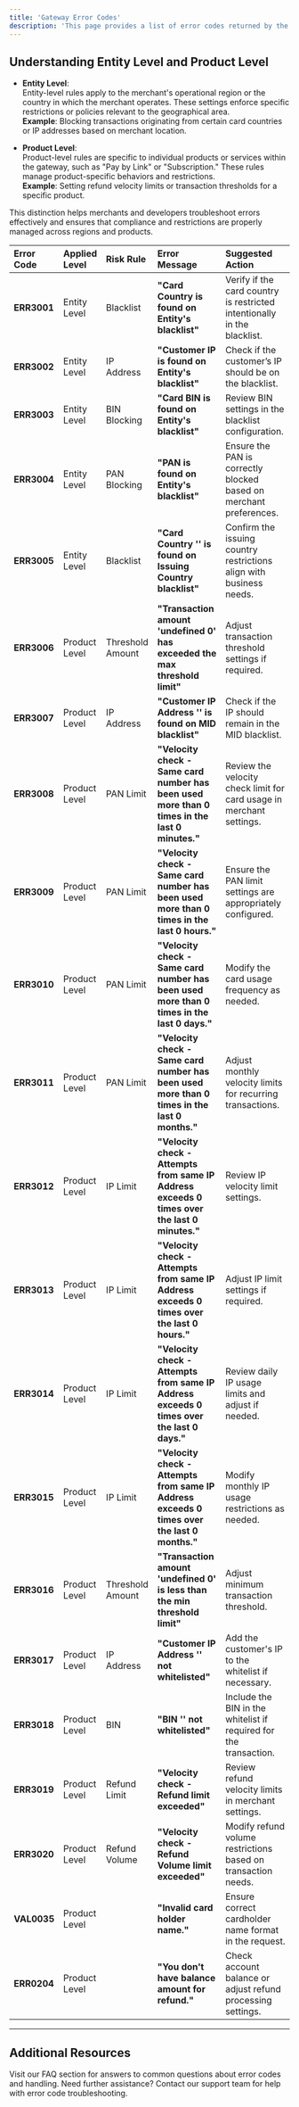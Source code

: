 ```yaml
---
title: 'Gateway Error Codes'
description: 'This page provides a list of error codes returned by the gateway, along with descriptions and suggested actions. Error codes are organized by Entity Level and Product Level to help identify where the error applies.'
---
```


## **Understanding Entity Level and Product Level**

- **Entity Level**:  
  Entity-level rules apply to the merchant's operational region or the country in which the merchant operates. These settings enforce specific restrictions or policies relevant to the geographical area.  
  **Example**: Blocking transactions originating from certain card countries or IP addresses based on merchant location.  

- **Product Level**:  
  Product-level rules are specific to individual products or services within the gateway, such as "Pay by Link" or "Subscription." These rules manage product-specific behaviors and restrictions.  
  **Example**: Setting refund velocity limits or transaction thresholds for a specific product.

This distinction helps merchants and developers troubleshoot errors effectively and ensures that compliance and restrictions are properly managed across regions and products.


| **Error Code** | **Applied Level** | **Risk Rule**    | **Error Message**                                                                              | **Suggested Action**                                                     |
| :------------- | :---------------- | :--------------- | :--------------------------------------------------------------------------------------------- | :----------------------------------------------------------------------- |
| **ERR3001**    | Entity Level      | Blacklist        | **"Card Country is found on Entity's blacklist"**                                              | Verify if the card country is restricted intentionally in the blacklist. |
| **ERR3002**    | Entity Level      | IP Address       | **"Customer IP is found on Entity's blacklist"**                                               | Check if the customer’s IP should be on the blacklist.                   |
| **ERR3003**    | Entity Level      | BIN Blocking     | **"Card BIN is found on Entity's blacklist"**                                                  | Review BIN settings in the blacklist configuration.                      |
| **ERR3004**    | Entity Level      | PAN Blocking     | **"PAN is found on Entity's blacklist"**                                                       | Ensure the PAN is correctly blocked based on merchant preferences.       |
| **ERR3005**    | Entity Level      | Blacklist        | **"Card Country '' is found on Issuing Country blacklist"**                                    | Confirm the issuing country restrictions align with business needs.      |
| **ERR3006**    | Product Level     | Threshold Amount | **"Transaction amount 'undefined 0' has exceeded the max threshold limit"**                    | Adjust transaction threshold settings if required.                       |
| **ERR3007**    | Product Level     | IP Address       | **"Customer IP Address '' is found on MID blacklist"**                                         | Check if the IP should remain in the MID blacklist.                      |
| **ERR3008**    | Product Level     | PAN Limit        | **"Velocity check - Same card number has been used more than 0 times in the last 0 minutes."** | Review the velocity check limit for card usage in merchant settings.     |
| **ERR3009**    | Product Level     | PAN Limit        | **"Velocity check - Same card number has been used more than 0 times in the last 0 hours."**   | Ensure the PAN limit settings are appropriately configured.              |
| **ERR3010**    | Product Level     | PAN Limit        | **"Velocity check - Same card number has been used more than 0 times in the last 0 days."**    | Modify the card usage frequency as needed.                               |
| **ERR3011**    | Product Level     | PAN Limit        | **"Velocity check - Same card number has been used more than 0 times in the last 0 months."**  | Adjust monthly velocity limits for recurring transactions.               |
| **ERR3012**    | Product Level     | IP Limit         | **"Velocity check - Attempts from same IP Address exceeds 0 times over the last 0 minutes."**  | Review IP velocity limit settings.                                       |
| **ERR3013**    | Product Level     | IP Limit         | **"Velocity check - Attempts from same IP Address exceeds 0 times over the last 0 hours."**    | Adjust IP limit settings if required.                                    |
| **ERR3014**    | Product Level     | IP Limit         | **"Velocity check - Attempts from same IP Address exceeds 0 times over the last 0 days."**     | Review daily IP usage limits and adjust if needed.                       |
| **ERR3015**    | Product Level     | IP Limit         | **"Velocity check - Attempts from same IP Address exceeds 0 times over the last 0 months."**   | Modify monthly IP usage restrictions as needed.                          |
| **ERR3016**    | Product Level     | Threshold Amount | **"Transaction amount 'undefined 0' is less than the min threshold limit"**                    | Adjust minimum transaction threshold.                                    |
| **ERR3017**    | Product Level     | IP Address       | **"Customer IP Address '' not whitelisted"**                                                   | Add the customer's IP to the whitelist if necessary.                     |
| **ERR3018**    | Product Level     | BIN              | **"BIN '' not whitelisted"**                                                                   | Include the BIN in the whitelist if required for the transaction.        |
| **ERR3019**    | Product Level     | Refund Limit     | **"Velocity check - Refund limit exceeded"**                                                   | Review refund velocity limits in merchant settings.                      |
| **ERR3020**    | Product Level     | Refund Volume    | **"Velocity check - Refund Volume limit exceeded"**                                            | Modify refund volume restrictions based on transaction needs.            |
| **VAL0035**    | Product Level     |                  | **"Invalid card holder name."**                                                                | Ensure correct cardholder name format in the request.                    |
| **ERR0204**    | Product Level     |                  | **"You don't have balance amount for refund."**                                                | Check account balance or adjust refund processing settings.              |

***

## **Additional Resources**

<CardGroup>
  <Card title="Frequently Asked Questions" icon="comments-question" href="/support/faq">
    Visit our FAQ section for answers to common questions about error codes and handling.
  </Card>

  <Card title="Contact Support" icon="life-ring" href="/support/contact">
    Need further assistance? Contact our support team for help with error code troubleshooting.
  </Card>
</CardGroup>